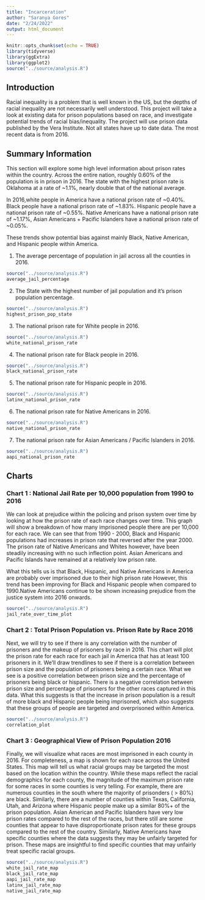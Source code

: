 ```yaml
---
title: "Incarceration"
author: "Saranya Gores"
date: "2/24/2022"
output: html_document
---
```


```r
knitr::opts_chunk$set(echo = TRUE)
library(tidyverse)
library(ggExtra)
library(ggplot2)
source("../source/analysis.R")
```

## Introduction
Racial inequality is a problem that is well known in the US, but the depths of racial inequality are not necessarily well understood. This project will take a look at existing data for prison populations based on race, and investigate potential trends of racial bias/inequality. The project will use prison data published by the Vera Institute. Not all states have up to date data. The most recent data is from 2016.

## Summary Information

This section will explore some high level information about prison rates within the country. Across the entire nation, roughly 0.60% of the population is in prison in 2016. The state with the highest prison rate is Oklahoma at a rate of ~1.1%, nearly double that of the national average.

In 2016,white people in America have a national prison rate of ~0.40%. Black people have a national prison rate of ~1.83%.  Hispanic people have a national prison rate of ~0.55%. Native Americans have a national prison rate of ~1.17%, Asian Americans + Pacific Islanders have a national prison rate of ~0.05%.

These trends show potential bias against mainly Black, Native American, and Hispanic people within America.


1. The average percentage of population in jail across all the counties in 2016.

```r
source("../source/analysis.R")
average_jail_percentage
```

2. The State with the highest number of jail population and it's prison population percentage.

```r
source("../source/analysis.R")
highest_prison_pop_state
```

3. The national prison rate for White people in 2016.

```r
source("../source/analysis.R")
white_national_prison_rate
```

4. The national prison rate for Black people in 2016.

```r
source("../source/analysis.R")
black_national_prison_rate
```

5. The national prison rate for Hispanic people in 2016.

```r
source("../source/analysis.R")
latinx_national_prison_rate
```

6. The national prison rate for Native Americans in 2016.

```r
source("../source/analysis.R")
native_national_prison_rate
```

7. The national prison rate for Asian Americans / Pacific Islanders in 2016.

```r
source("../source/analysis.R")
aapi_national_prison_rate
```


## Charts

### Chart 1 : National Jail Rate per 10,000 population from 1990 to 2016

We can look at prejudice within the policing and prison system over time by looking at how the prison rate of each race changes over time. This graph will show a breakdown of how many imprisoned people there are per 10,000 for each race. We can see that from 1990 - 2000, Black and Hispanic populations had increases in prison rate that reversed after the year 2000. The prison rate of Native Americans and Whites however, have been steadily increasing with no such inflection point. Asian Americans and Pacific Islands have remained at a relatively low prison rate.

What this tells us is that Black, Hispanic, and Native Americans in America are probably over imprisoned due to their high prison rate However, this trend has been improving for Black and Hispanic people when compared to 1990.Native Americans continue to be shown increasing prejudice from the justice system into 2016 onwards.


```r
source("../source/analysis.R")
jail_rate_over_time_plot
```


### Chart 2 : Total Prison Population vs. Prison Rate by Race 2016

Next, we will try to see if there is any correlation with the number of prisoners and the makeup of prisoners by race in 2016. This chart will plot the prison rate for each race for each jail in America that has at least 100 prisoners in it. We'll draw trendlines to see if there is a correlation between prison size and the population of prisoners being a certain race. What we see is a positive correlation between prison size and the percentage of prisoners being black or hispanic. There is a negative correlation between prison size and percentage of prisoners for the other races captured in this data. What this suggests is that the increase in prison population is a result of more black and Hispanic people being imprisoned, which also suggests that these groups of people are targeted and overprisoned within America.



```r
source("../source/analysis.R")
correlation_plot
```

### Chart 3 : Geographical View of Prison Population 2016

Finally, we will visualize what races are most imprisoned in each county in 2016. For completeness, a map is shown for each race across the United States. This map will tell us what racial groups may be targeted the most based on the location within the country. While these maps reflect the racial demographics for each county, the magnitude of the maximum prison rate for some races in some counties is very telling. For example, there are numerous counties in the south where the majority of prisonders ( > 80%) are black. Similarly, there are a number of counties within Texas, California, Utah, and Arizona where Hispanic people make up a similar 80%+ of the prison population. Asian American and Pacific Islanders have very low prison rates compared to the rest of the races, but there still are some counties that appear to have disproportionate prison rates for these groups compared to the rest of the country. Similarly, Native Americans have specific counties where the data suggests they may be unfairly targeted for prison. These maps are insightful to find specific counties that may unfairly treat specific racial groups.
```r
source("../source/analysis.R")
white_jail_rate_map
black_jail_rate_map
aapi_jail_rate_map 
latinx_jail_rate_map
native_jail_rate_map
```
